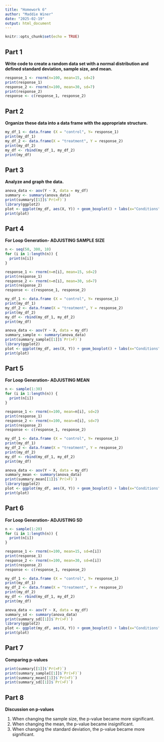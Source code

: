 ```yaml
---
title: "Homework 6"
author: "Maddie Winer"
date: "2025-02-19"
output: html_document
---
```


```r
knitr::opts_chunk$set(echo = TRUE)
```
Part 1
-
**Write code to create a random data set with a normal distribution and defined standard deviation, sample size, and mean.**
```r
response_1 <- rnorm(n=100, mean=15, sd=2)
print(response_1)
response_2 <- rnorm(n=100, mean=30, sd=7)
print(response_2)
response <- c(response_1, response_2)
```
Part 2
-
**Organize these data into a data frame with the appropriate structure.**

```r
my_df_1 <- data.frame (X = "control", Y= response_1)
print(my_df_1)
my_df_2 <- data.frame(X = "treatment", Y = response_2)
print(my_df_2)
my_df <- rbind(my_df_1, my_df_2)
print(my_df)
```
Part 3
-
**Analyze and graph the data.**

```r
anova_data <- aov(Y ~ X, data = my_df)
summary <- summary(anova_data)
print(summary[[1]]$`Pr(>F)`)
library(ggplot2)
plot <- ggplot(my_df, aes(X, Y)) + geom_boxplot() + labs(x="Conditions",y="Responses")
print(plot)
```
Part 4
-
**For Loop Generation- ADJUSTING SAMPLE SIZE**
```r
n <- seq(50, 300, 10)
for (i in 1:length(n)) {
  print(n[i])
}

response_1 <- rnorm(n=n[i], mean=15, sd=2)
print(response_1)
response_2 <- rnorm(n=n[i], mean=30, sd=7)
print(response_2)
response <- c(response_1, response_2)

my_df_1 <- data.frame (X = "control", Y= response_1)
print(my_df_1)
my_df_2 <- data.frame(X = "treatment", Y = response_2)
print(my_df_2)
my_df <- rbind(my_df_1, my_df_2)
print(my_df)

anova_data <- aov(Y ~ X, data = my_df)
summary_sample <- summary(anova_data)
print(summary_sample[[1]]$`Pr(>F)`)
library(ggplot2)
plot <- ggplot(my_df, aes(X, Y)) + geom_boxplot() + labs(x="Conditions",y="Responses")
print(plot)
```
Part 5
-
**For Loop Generation- ADJUSTING MEAN**

```r
n <- sample(1:30)
for (i in 1:length(n)) {
  print(n[i])
}

response_1 <- rnorm(n=100, mean=n[i], sd=2)
print(response_1)
response_2 <- rnorm(n=100, mean=n[i], sd=7)
print(response_2)
response <- c(response_1, response_2)

my_df_1 <- data.frame (X = "control", Y= response_1)
print(my_df_1)
my_df_2 <- data.frame(X = "treatment", Y = response_2)
print(my_df_2)
my_df <- rbind(my_df_1, my_df_2)
print(my_df)

anova_data <- aov(Y ~ X, data = my_df)
summary_mean <- summary(anova_data)
print(summary_mean[[1]]$`Pr(>F)`)
library(ggplot2)
plot <- ggplot(my_df, aes(X, Y)) + geom_boxplot() + labs(x="Conditions",y="Responses")
print(plot)

```

Part 6
-
**For Loop Generation- ADJUSTING SD**

```r
n <- sample(1:20)
for (i in 1:length(n)) {
  print(n[i])
}

response_1 <- rnorm(n=100, mean=15, sd=n[i])
print(response_1)
response_2 <- rnorm(n=100, mean=30, sd=n[i])
print(response_2)
response <- c(response_1, response_2)

my_df_1 <- data.frame (X = "control", Y= response_1)
print(my_df_1)
my_df_2 <- data.frame(X = "treatment", Y = response_2)
print(my_df_2)
my_df <- rbind(my_df_1, my_df_2)
print(my_df)

anova_data <- aov(Y ~ X, data = my_df)
summary_sd <- summary(anova_data)
print(summary_sd[[1]]$`Pr(>F)`)
library(ggplot2)
plot <- ggplot(my_df, aes(X, Y)) + geom_boxplot() + labs(x="Conditions",y="Responses")
print(plot)
```
Part 7
-
**Comparing p-values**

```r
print(summary[[1]]$`Pr(>F)`)
print(summary_sample[[1]]$`Pr(>F)`)
print(summary_mean[[1]]$`Pr(>F)`)
print(summary_sd[[1]]$`Pr(>F)`)

```
Part 8
-
**Discussion on p-values**

(1) When changing the sample size, the p-value became more significant.
(2) When changing the mean, the p-value became insignificant. 
(3) When changing the standard deviation, the p-value became more significant. 


